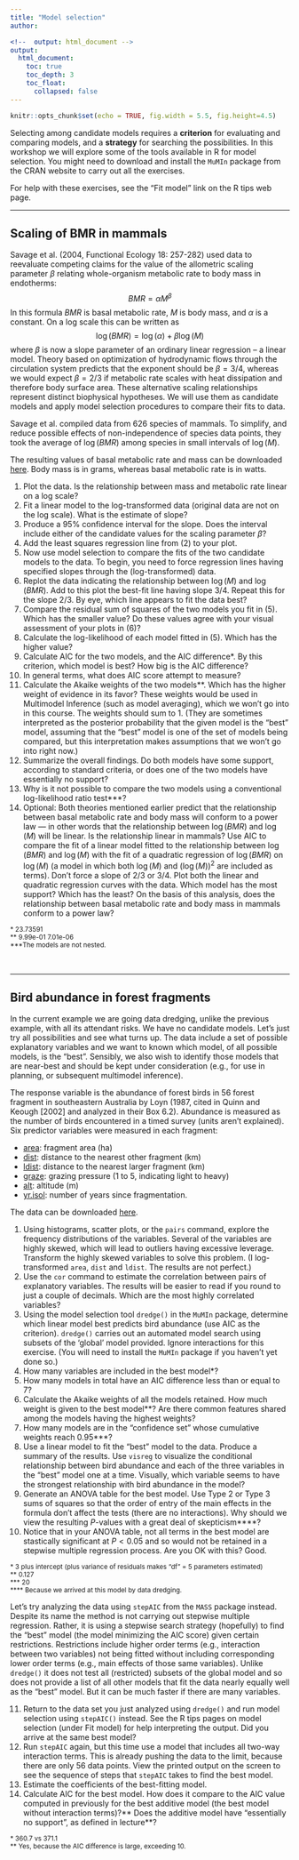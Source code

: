 ```yaml
---
title: "Model selection"
author:

<!--  output: html_document -->
output:
  html_document:
    toc: true
    toc_depth: 3
    toc_float: 
      collapsed: false
---
```


```r
knitr::opts_chunk$set(echo = TRUE, fig.width = 5.5, fig.height=4.5)
```

Selecting among candidate models requires a <b>criterion</b> for evaluating and comparing models, and a <b>strategy</b> for searching the possibilities. In this workshop we will explore some of the tools available in R for model selection. You might need to download and install the <code>MuMIn</code> package from the CRAN website to carry out all the exercises.

For help with these exercises, see the "Fit model" link on the R tips web page.

***

## Scaling of BMR in mammals
Savage et al. (2004, Functional Ecology 18: 257-282) used data to reevaluate competing claims for the value of the allometric scaling parameter $\beta$ relating whole-organism metabolic rate to body mass in endotherms: 
$$BMR = \alpha M^\beta$$
In this formula $BMR$ is basal metabolic rate, $M$ is body mass, and $\alpha$ is a constant. On a log scale this can be written as
$$\log(BMR)=\log(\alpha)+\beta\log(M)$$
where $\beta$ is now a slope parameter of an ordinary linear regression -- a linear model. Theory based on optimization of hydrodynamic flows through the circulation system predicts that the exponent should be $\beta = 3/4$, whereas we would expect $\beta =2/3$ if metabolic rate scales with heat dissipation and therefore body surface area. These alternative scaling relationships represent distinct biophysical hypotheses. We will use them as candidate models and apply model selection procedures to compare their fits to data.

Savage et al. compiled data from 626 species of mammals. To simplify, and reduce possible effects of non-independence of species data points, they took the average of $\log(BMR)$ among species in small intervals of $\log(M)$.

The resulting values of basal metabolic rate and mass can be downloaded <a href="https://www.zoology.ubc.ca/~bio501/R/data/bmr.csv">here</a>. Body mass is in grams, whereas basal metabolic rate is in watts.

1. Plot the data. Is the relationship between mass and metabolic rate linear on a log scale?
2. Fit a linear model to the log-transformed data (original data are not on the log scale). What is the estimate of slope?
3. Produce a 95% confidence interval for the slope. Does the interval include either of the candidate values for the scaling parameter $\beta$?
4. Add the least squares regression line from (2) to your plot.
5. Now use model selection to compare the fits of the two candidate models to the data. To begin, you need to force regression lines having specified slopes through the (log-transformed) data.
6. Replot the data indicating the relationship between $\log(M)$ and $\log(BMR)$. Add to this plot the best-fit line having slope 3/4. Repeat this for the slope 2/3. By eye, which line appears to fit the data best?
7. Compare the residual sum of squares of the two models you fit in (5). Which has the smaller value? Do these values agree with your visual assessment of your plots in (6)?
8. Calculate the log-likelihood of each model fitted in (5). Which has the higher value?
9. Calculate AIC for the two models, and the AIC difference*. By this criterion, which model is best? How big is the AIC difference?
10. In general terms, what does AIC score attempt to measure?
11. Calculate the Akaike weights of the two models**. Which has the higher weight of evidence in its favor? These weights would be used in Multimodel Inference (such as model averaging), which we won't go into in this course. The weights should sum to 1. (They are sometimes interpreted as the posterior probability that the given model is the "best" model, assuming that the "best" model is one of the set of models being compared, but this interpretation makes assumptions that we won't go into right now.)
12. Summarize the overall findings. Do both models have some support, according to standard criteria, or does one of the two models have essentially no support?
13. Why is it not possible to compare the two models using a conventional log-likelihood ratio test***?
14. Optional: Both theories mentioned earlier predict that the relationship between basal metabolic rate and body mass will conform to a power law --- in other words that the relationship between $\log(BMR)$ and $\log(M)$ will be linear. Is the relationship linear in mammals? Use AIC to compare the fit of a linear model fitted to the relationship between $\log(BMR)$ and $\log(M)$ with the fit of a quadratic regression of $\log(BMR)$ on $\log(M)$ (a model in which both $\log(M)$ and $(\log(M))^2$ are included as terms). Don't force a slope of $2/3$ or $3/4$. Plot both the linear and quadratic regression curves with the data. Which model has the most support? Which has the least? On the basis of this analysis, does the relationship between basal metabolic rate and body mass in mammals conform to a power law?

<small>* 23.73591
<br>** 9.99e-01 7.01e-06
<br>***The models are not nested.
</small>

<br>

<!--

### Answers

```r
suppressPackageStartupMessages(library(ggplot2))
suppressPackageStartupMessages(library(MuMIn))
suppressPackageStartupMessages(library(visreg))
suppressPackageStartupMessages(library(MASS))
suppressPackageStartupMessages(library(car))

# 1. Plot the data
bmr <- read.csv(url("https://www.zoology.ubc.ca/~bio501/R/data/bmr.csv"), 
          stringsAsFactors = FALSE)
bmr$logmass <- log(bmr$mass.g)
bmr$logbmr <- log(bmr$bmr.w)
head(bmr)

plot(logbmr ~ logmass, data = bmr, las = 1, pch = 16, col = "firebrick",
      xlab = "Log body mass", ylab = "Log basal metabolic rate")

# 2. Linear model
z <- lm(logbmr ~ logmass, data = bmr)
summary(z)

# 3. 95% confidence interval slope
confint(z)

# 4. Add the best-fit regression line to the plot in (1)
abline(z)

# 5. Fit the two candidate models
z1 <- lm(logbmr ~ 1 + offset( (3/4) * logmass ), data = bmr)
z2 <- lm(logbmr ~ 1 + offset( (2/3) * logmass ), data = bmr)

# 6. Replot
bmr$predict34 <- predict(z1)
bmr$predict23 <- predict(z2)

plot(logbmr ~ logmass, data = bmr, las = 1, pch = 16, col = "firebrick",
      xlab = "Log body mass", ylab = "Log basal metabolic rate")
lines(predict34 ~ logmass, col = "blue", data = bmr)
lines(predict23 ~ logmass, col = "red", data = bmr)

# or 

plot(logbmr ~ logmass, data = bmr, las = 1, pch = 16, col = "firebrick",
      xlab = "Log body mass", ylab = "Log basal metabolic rate")
abline(a = coef(z1), b = 3/4, col = "blue")
abline(a = coef(z2), b = 2/3, col = "red")

# or

ggplot(data = bmr, aes(x = logmass, y = logbmr)) +
  geom_point(col = "firebrick") + 
  geom_line(aes(y = predict34), col = "blue") +
  geom_line(aes(y = predict23), col = "red") +
  labs(x = "Log body mass", y = "Log basal metabolic rate") + 
  theme_classic()

# 7. Compare the residual sum of squares
anova(z1)
anova(z2)

# 8. Log-likelihoods
c( logLik(z1), logLik(z2) )

# 9. AIC and AIC difference
c( AIC(z1), AIC(z2) )

delta <- c(AIC(z1), AIC(z2)) - min(AIC(z1), AIC(z2))
delta

# 11. Akaike weights of the two models
L <- exp(-0.5 * delta)
L/sum(L)

# 14. Compare the fit of a linear and quadratic models
zlin <- lm(logbmr ~ logmass, data = bmr)
zquad <- lm(logbmr ~ logmass + I(logmass^2), data = bmr)

bmr$predictLin <- predict(zlin)
bmr$predictQuad <- predict(zquad)

plot(logbmr ~ logmass, data = bmr, las = 1, pch = 16, col = "firebrick",
      xlab = "Log body mass", ylab = "Log basal metabolic rate")
lines(predictLin ~ logmass, col = "blue", data = bmr)
lines(predictQuad ~ logmass, col = "red", lty = 2, data = bmr)

c(AIC(zlin), AIC(zquad))

c(AIC(zlin), AIC(zquad)) - min(c(AIC(zlin), AIC(zquad)))

```

[//]: -->

***

## Bird abundance in forest fragments
In the current example we are going data dredging, unlike the previous example, with all its attendant risks. We have no candidate models. Let's just try all possibilities and see what turns up. The data include a set of possible explanatory variables and we want to known which model, of all possible models, is the "best". Sensibly, we also wish to identify those models that are near-best and should be kept under consideration (e.g., for use in planning, or subsequent multimodel inference).

The response variable is the abundance of forest birds in 56 forest fragment in southeastern Australia by Loyn (1987, cited in Quinn and Keough [2002] and analyzed in their Box 6.2). Abundance is measured as the number of birds encountered in a timed survey (units aren't explained). Six predictor variables were measured in each fragment:
<ul>
 	<li><u>area</u>: fragment area (ha)</li>
 	<li><u>dist</u>: distance to the nearest other fragment (km)</li>
 	<li><u>ldist</u>: distance to the nearest larger fragment (km)</li>
 	<li><u>graze</u>: grazing pressure (1 to 5, indicating light to heavy)</li>
 	<li><u>alt</u>: altitude (m)</li>
 	<li><u>yr.isol</u>: number of years since fragmentation.</li>
</ul>
The data can be downloaded <a href="https://www.zoology.ubc.ca/~bio501/R/data/birdabund.csv">here</a>.

1. Using histograms, scatter plots, or the <code>pairs</code> command, explore the frequency distributions of the variables. Several of the variables are highly skewed, which will lead to outliers having excessive leverage. Transform the highly skewed variables to solve this problem. (I log-transformed <code>area</code>, <code>dist</code> and <code>ldist</code>. The results are not perfect.)
2. Use the <code>cor</code> command to estimate the correlation between pairs of explanatory variables. The results will be easier to read if you round to just a couple of decimals. Which are the most highly correlated variables?
3. Using the model selection tool <code>dredge()</code> in the <code>MuMIn</code> package, determine which linear model best predicts bird abundance (use AIC as the criterion). ```dredge()``` carries out an automated model search using subsets of the ‘global’ model provided. Ignore interactions for this exercise. (You will need to install the <code>MuMIn</code> package if you haven't yet done so.)
4. How many variables are included in the best model*?
5. How many models in total have an AIC difference less than or equal to 7?
6. Calculate the Akaike weights of all the models retained. How much weight is given to the best model**? Are there common features shared among the models having the highest weights?
7. How many models are in the "confidence set" whose cumulative weights reach 0.95***?
8. Use a linear model to fit the "best" model to the data. Produce a summary of the results. Use <code>visreg</code> to visualize the conditional relationship between bird abundance and each of the three variables in the "best" model one at a time. Visually, which variable seems to have the strongest relationship with bird abundance in the model?
9. Generate an ANOVA table for the best model. Use Type 2 or Type 3 sums of squares so that the order of entry of the main effects in the formula don't affect the tests (there are no interactions). Why should we view the resulting $P$-values with a great deal of skepticism****?
10. Notice that in your ANOVA table, not all terms in the best model are stastically significant at $P < 0.05$ and so would not be retained in a stepwise multiple regression process. Are you OK with this? Good.

<small>* 3 plus intercept (plus variance of residuals makes "df" = 5 parameters estimated)
<br>** 0.127
<br>*** 20
<br>**** Because we arrived at this model by data dredging.
</small>

Let's try analyzing the data using <code>stepAIC</code> from the ```MASS``` package instead. Despite its name the method is not carrying out stepwise multiple regression. Rather, it is using a stepwise search strategy (hopefully) to find the "best" model (the model minimizing the AIC score) given certain restrictions. Restrictions include higher order terms (e.g., interaction between two variables) not being fitted without including corresponding lower order terms (e.g., main effects of those same variables). Unlike ```dredge()``` it does not test all (restricted) subsets of the global model and so does not provide a list of all other models that fit the data nearly equally well as the "best" model. But it can be much faster if there are many variables.

11. Return to the data set you just analyzed using ```dredge()``` and run model selection using ```stepAIC()``` instead. See the R tips pages on model selection (under Fit model) for help interpreting the output. Did you arrive at the same best model?
12. Run <code>stepAIC</code> again, but this time use a model that includes all two-way interaction terms. This is already pushing the data to the limit, because there are only 56 data points. View the printed output on the screen to see the sequence of steps that <code>stepAIC</code> takes to find the best model.
13. Estimate the coefficients of the best-fitting model.
14. Calculate AIC for the best model. How does it compare to the AIC value computed in previously for the best additive model (the best model without interaction terms)?** Does the additive model have "essentially no support", as defined in lecture**?

<small>* 360.7 vs 371.1
<br> ** Yes, because the AIC difference is large, exceeding 10.
</small>

<br>

<!--

### Answers

```r

# 1. Read, plot and transform 
# (I log-transformed <code>area</code>, <code>dist</code> and <code>ldist</code>. 
#  The results are not perfect.)

birds <- read.csv(url("https://www.zoology.ubc.ca/~bio501/R/data/birdabund.csv"), 
            stringsAsFactors = FALSE)
head(birds)

pairs(birds, gap = 0)

birds2 <- birds[, c(1,3,6,7)]
birds2$logarea <- log(birds$area)
birds2$logdist <- log(birds$dist)
birds2$logldist <- log(birds$ldist)

pairs(birds2, gap = 0)

# 2. Correlation between explanatory variables

z <- cor(birds2)
round(z, 2)

# 3. Best linear model

options(na.action = "na.fail")
birds.fullmodel <- lm(abund~., data = birds2)
birds.dredge <- dredge(birds.fullmodel, rank = "AIC")
head(birds.dredge, 25)

# 5. Models with delta AIC < 7
nrow(birds.dredge[birds.dredge$delta < 7, ])

# 6. Akaike weights
w <- Weights(birds.dredge)
w

# 7. Models in the 95% "confidence set"
length(cumsum(w)[cumsum(w)< 0.95]) + 1

# 8. Refit best linear model
bestmodel <- get.models(birds.dredge, 1)[[1]]
z <- lm(bestmodel, data = birds2)
summary(z)

visreg(z, xvar = "graze")
visreg(z, xvar = "logarea")
visreg(z, xvar = "yr.isol")

# 9. ANOVA
Anova(z, type = 3)
z <- lm(abund ~ ., data = birds2)
z1 <- stepAIC(z, direction = "both")

# 11. Model selection using stepAIC()
z <- lm(abund ~ ., data = birds2)
z1 <- stepAIC(z, direction = "both")
z1

# 12. Include all two-way interactions
z <- lm(abund ~ (.)^2, data = birds2)
z2 <- stepAIC(z, upper = ~., lower = ~1, direction = "both")

# 13. Estimate the coefficients of the best-fitting model.
summary(z2)

# 14. AIC comparison
AIC(z1, z2)

```

[//]: -->